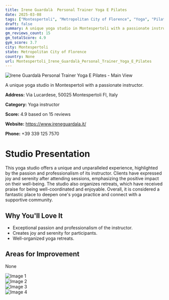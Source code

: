 ```yaml
---
title: Irene Guardalà  Personal Trainer Yoga E Pilates
date: 2025-03-08
tags: ["Montespertoli", "Metropolitan City of Florence", "Yoga", "Pilates", "welcoming atmosphere", "Montespertoli"]  
draft: false
summary: A unique yoga studio in Montespertoli with a passionate instructor.
gm_reviews_count: 15
gm_totalScore: 4.9
gym_score: 3.7
city: Montespertoli
state: Metropolitan City of Florence
country: None
url: Montespertoli_Irene_Guardalà_Personal_Trainer_Yoga_E_Pilates
---
```


<div className="aspect-[16/9] relative my-8">
  <img 
    src="https://lh5.googleusercontent.com/p/AF1QipMA6tn9kvDj4M6tVD0RLvSt4P_Lu4ziezc0gvdR=w1920-h1080-k-no"
    alt="Irene Guardalà  Personal Trainer Yoga E Pilates - Main View"
    className="object-cover absolute inset-0 w-full h-full rounded-lg"
  />
</div>

A unique yoga studio in Montespertoli with a passionate instructor.

**Address:** Via Lucardese, 50025 Montespertoli FI, Italy

**Category:** Yoga instructor

**Score:** 4.9 based on 15 reviews

**Website:** https://www.ireneguardala.it/

**Phone:** +39 339 125 7570

# Studio Presentation

This yoga studio offers a unique and unparalleled experience, highlighted by the passion and professionalism of its instructor. Clients have expressed joy and serenity after attending sessions, emphasizing the positive impact on their well-being. The studio also organizes retreats, which have received praise for being well-coordinated and enjoyable. Overall, it is considered a fantastic place to deepen one's yoga practice and connect with a supportive community.



## Why You'll Love It

- Exceptional passion and professionalism of the instructor.
- Creates joy and serenity for participants.
- Well-organized yoga retreats.

## Areas for Improvement

None

<div className="grid grid-cols-1 xl:grid-cols-2 gap-4 my-8">
<div className="aspect-[4/3] relative"><img src="https://lh5.googleusercontent.com/p/AF1QipP4EOlIQLdppyrkb7U-6BjkDDHGAZX-MJGLXKcE=w1920-h1080-k-no" alt="Image 1" className="object-cover absolute inset-0 w-full h-full rounded-lg" /></div>
<div className="aspect-[4/3] relative"><img src="https://lh5.googleusercontent.com/p/AF1QipNq6Z51_eR9tMjAvaObrfAAbrWcwOG_Cev0SuC4=w1920-h1080-k-no" alt="Image 2" className="object-cover absolute inset-0 w-full h-full rounded-lg" /></div>
<div className="aspect-[4/3] relative"><img src="https://lh5.googleusercontent.com/p/AF1QipN3LqLGjJ0mrEws5IlQz1zSp9YhdRIyBhHfHumM=w1920-h1080-k-no" alt="Image 3" className="object-cover absolute inset-0 w-full h-full rounded-lg" /></div>
<div className="aspect-[4/3] relative"><img src="https://lh5.googleusercontent.com/p/AF1QipOjvM77ufF4pg3NiFQJQnA6ADJ_ZgO3jz0kVI68=w1920-h1080-k-no" alt="Image 4" className="object-cover absolute inset-0 w-full h-full rounded-lg" /></div>
</div>